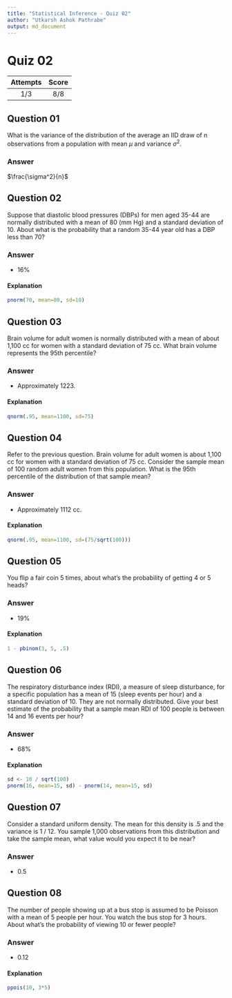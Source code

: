 ```yaml
---
title: "Statistical Inference - Quiz 02"
author: "Utkarsh Ashok Pathrabe"
output: md_document
---
```


Quiz 02
=======  

|Attempts|Score|  
|:------:|:---:|  
|   1/3  | 8/8 |  

Question 01
-----------  
What is the variance of the distribution of the average an IID draw of n observations from a population with mean $\mu$ and variance $\sigma^2$.  

### Answer  
$\frac{\sigma^2}{n}$  

Question 02
-----------  
Suppose that diastolic blood pressures (DBPs) for men aged 35-44 are normally distributed with a mean of 80 (mm Hg) and a standard deviation of 10. About what is the probability that a random 35-44 year old has a DBP less than 70?   

### Answer  
* 16%  

#### Explanation  
```r
pnorm(70, mean=80, sd=10)
```  

Question 03  
-----------  
Brain volume for adult women is normally distributed with a mean of about 1,100 cc for women with a standard deviation of 75 cc. What brain volume represents the 95th percentile?  

### Answer  
* Approximately 1223.  

#### Explanation  
```r
qnorm(.95, mean=1100, sd=75)
```  

Question 04
-----------  
Refer to the previous question. Brain volume for adult women is about 1,100 cc for women with a standard deviation of 75 cc. Consider the sample mean of 100 random adult women from this population. What is the 95th percentile of the distribution of that sample mean?  

### Answer  
* Approximately 1112 cc.  

#### Explanation  
```r
qnorm(.95, mean=1100, sd=(75/sqrt(100)))
```  

Question 05
-----------  
You flip a fair coin 5 times, about what's the probability of getting 4 or 5 heads?  

### Answer  
* 19%  

#### Explanation  
```r
1 - pbinom(3, 5, .5)
```  

Question 06
-----------  
The respiratory disturbance index (RDI), a measure of sleep disturbance, for a specific population has a mean of 15 (sleep events per hour) and a standard deviation of 10. They are not normally distributed. Give your best estimate of the probability that a sample mean RDI of 100 people is between 14 and 16 events per hour?  

### Answer  
* 68%  

#### Explanation  
```r
sd <- 10 / sqrt(100)
pnorm(16, mean=15, sd) - pnorm(14, mean=15, sd)
```  

Question 07
-----------  
Consider a standard uniform density. The mean for this density is .5 and the variance is 1 / 12. You sample 1,000 observations from this distribution and take the sample mean, what value would you expect it to be near?  

### Answer  
* 0.5  

Question 08
-----------  
The number of people showing up at a bus stop is assumed to be Poisson with a mean of 5 people per hour. You watch the bus stop for 3 hours. About what's the probability of viewing 10 or fewer people?  

### Answer  
* 0.12  

#### Explanation  
```r
ppois(10, 3*5)
```  